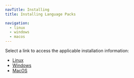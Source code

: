 ```yaml
---
navTitle: Installing
title: Installing Language Packs

navigation:
  - linux
  - windows
  - macos
---
```


Select a link to access the applicable installation information:

- [Linux](linux)
- [Windows](windows)
- [MacOS](macos)
